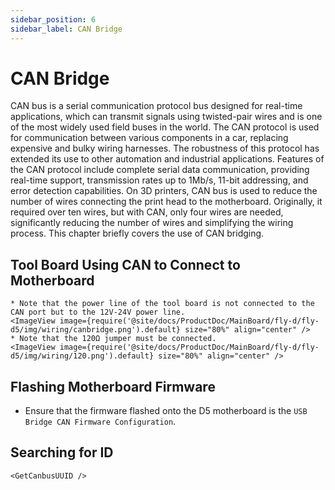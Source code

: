 ```yaml
---
sidebar_position: 6
sidebar_label: CAN Bridge
---
```





# CAN Bridge

CAN bus is a serial communication protocol bus designed for real-time applications, which can transmit signals using twisted-pair wires and is one of the most widely used field buses in the world. The CAN protocol is used for communication between various components in a car, replacing expensive and bulky wiring harnesses. The robustness of this protocol has extended its use to other automation and industrial applications. Features of the CAN protocol include complete serial data communication, providing real-time support, transmission rates up to 1Mb/s, 11-bit addressing, and error detection capabilities.
On 3D printers, CAN bus is used to reduce the number of wires connecting the print head to the motherboard. Originally, it required over ten wires, but with CAN, only four wires are needed, significantly reducing the number of wires and simplifying the wiring process.
This chapter briefly covers the use of CAN bridging.

## Tool Board Using CAN to Connect to Motherboard

    * Note that the power line of the tool board is not connected to the CAN port but to the 12V-24V power line.
    <ImageView image={require('@site/docs/ProductDoc/MainBoard/fly-d/fly-d5/img/wiring/canbridge.png').default} size="80%" align="center" />
    * Note that the 120Ω jumper must be connected.
    <ImageView image={require('@site/docs/ProductDoc/MainBoard/fly-d/fly-d5/img/wiring/120.png').default} size="80%" align="center" />

## Flashing Motherboard Firmware

* Ensure that the firmware flashed onto the D5 motherboard is the `USB Bridge CAN Firmware Configuration`.

## Searching for ID

    <GetCanbusUUID />